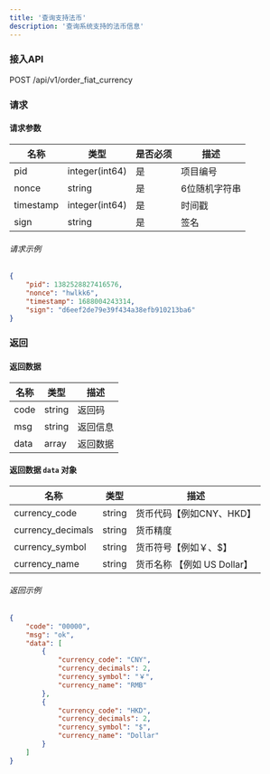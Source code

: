 ```yaml
---
title: '查询支持法币'
description: '查询系统支持的法币信息'
---
```


### 接入API

POST /api/v1/order_fiat_currency

### 请求

#### 请求参数
| 名称       | 类型           | 是否必须 | 描述          |
|------------|----------------|----------|----------------------|
| pid        | integer(int64) | 是     | 项目编号           |
| nonce      | string         | 是     | 6位随机字符串 |
| timestamp  | integer(int64) | 是     | 时间戳            |
| sign       | string         | 是     | 签名            |

###### 请求示例

```json
{
    "pid": 1382528827416576,
    "nonce": "hwlkk6",
    "timestamp": 1688004243314,
    "sign": "d6eef2de79e39f434a38efb910213ba6"
}
```

### 返回

#### 返回数据

| 名称  | 类型     | 描述          |
| ----- | ------ | --------------------- |
| code  | string | 返回码           |
| msg   | string | 返回信息        |
| data  | array | 返回数据    |

#### 返回数据 `data` 对象

| 名称           | 类型           | 描述            |
|----------------|----------------|------------------------|
| currency_code      | string         | 货币代码【例如CNY、HKD】             |
| currency_decimals   | string        | 货币精度               |
| currency_symbol   | string         | 货币符号【例如￥、$】               |
| currency_name | string         | 货币名称 【例如 US Dollar】              |


###### 返回示例

```json
{
    "code": "00000",
    "msg": "ok",
    "data": [
        {
            "currency_code": "CNY",
            "currency_decimals": 2,
            "currency_symbol": "￥",
            "currency_name": "RMB"
        },
        {
            "currency_code": "HKD",
            "currency_decimals": 2,
            "currency_symbol": "$",
            "currency_name": "Dollar"
        }
    ]
}
```